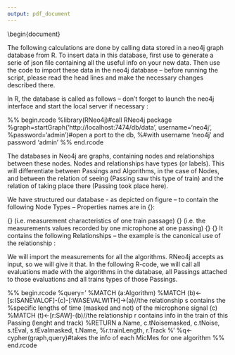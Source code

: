 ```yaml
---
output: pdf_document
---
```

\documentclass{article}
\usepackage{import}
\subimport*{}{packages/Bericht_Hoch.tex}
\subimport*{}{packages/colors.tex}
\usepackage{graphicx}
%% for inline R code: if the inline code is not correctly parsed, you will see a message
\newcommand{\rinline}[1]{SOMETHING WRONG WITH knitr}
%% begin.rcode setup, include=FALSE
% library(knitr)
% opts_chunk$set(fig.path='figure/latex-', cache.path='cache/latex-')
%% end.rcode
\newcommand{\rcode}[1]{\texttt{#1}}
\begin{document}
\section{Analysis of rail lubrification}
\subsection{Reproducing the calculations}
The following calculations are done by calling data stored in a neo4j graph database from R. To insert data in this database, first use \rcode{main_analysis.py} to generate a serie of json file containing all the useful info on your new data. Then use the code \rcode{toDB.py} to import these data in the neo4j database -- before running the script, please read the head lines and make the necessary changes described there.

In R, the database is called as follows -- don't forget to launch the neo4j interface and start the local server if necessary :

%% begin.rcode
%library(RNeo4j)#call RNeo4j package
%graph=startGraph('http://localhost:7474/db/data', username='neo4j', %password='admin')#open a port to the db, 
%#with username 'neo4j' and password 'admin'
%% end.rcode

\subsection{Structure of the database}

The databases in Neo4j are graphs, containing nodes and relationships between these nodes. Nodes and relationships have types (or labels). This will differentiate between Passings and Algorithms, in the case of Nodes, and between the relation of seeing (Passing saw this type of train) and the relation of taking place there (Passing took place here).

We have structured our database - as depicted on figure -- to contain the following Node Types -- Properties names are in {\it italic}:

\begin{itemize}
\item {\bf Algorithms}
  \begin{itemize}
  \item {\it Name}
  \item {\it class}
  \item {\it dt} for delta time used in discretisation
  \item {\it ovelap} used in the STFT
  \item {\it fmin} lower bound for low band
  \item {\it fmax} upper bound for high band
  \item {\it fc} threshold between low and high bands
  \item {\it noiseType} (detected by the algorithm)
  \item {\it threshold} applied to low/high band ratio
\end{itemize}
 \item {\bf Passings} (i.e. measurement characteristics of one train passage)
\begin{itemize}
  \item {\it Name}
  \item {\it Measurement}
  \item {\it Temperature}
  \item {\it Humidity}
  \item {\it direction}
  \item {\it rain}
  \item {\it Wind}
  \item {\it axleProLength}
  \item {\it Location}
  \item {\it v1}
  \item {\it v2}
\end{itemize}
\item {\bf MicMes} (i.e. the measurements values recorded by one microphone at one passing)
\begin{itemize}
  \item {\it Name}
  \item {\it micN} number of this microphone    
  \item {\it dt}
  \item {\it Tb} start time
  \item {\it Te} end time
  \item {\it Tp_b} start time masked
  \item {\it Tp_e} end time masked
  \item {\it tNoise} Period in s. where noise was detected
  \item {\it tNoisemasked} Period in s. where noise was detected (masked between Tp_ b and Tp_e)
    \item {\it TEL}
    \item {\it Location}
\end{itemize}
\item {\bf TrainType}
  \begin{itemize}
  \item {\it Name}
\end{itemize}
\item {\bf Location}
\begin{itemize}
  \item {\it Name}
\end{itemize}
It contains the following Relationships -- the example is the canonical use of the relationship :
\begin{itemize}
\item {\bf IN} (a Passing took place IN a Location)
  \begin{itemize}
  \item {\it Time}
  \item {\it Date}
  \item {\it Track}
\end{itemize}
\item {\bf SAW} (a Passing SAW a TrainType)
\begin{itemize}
  \item {\it Time}
  \item {\it Date}
  \item {\it TrainLength}
  \item {\it Track}
\end{itemize}
\item {\bf ISANEVALOF} (a MicMes is an evaluation of a Passing)
\begin{itemize}
  \item {\it tEvalmasked* total length of the masked recording
  \item {\it tEval* total length of the recording
\end{itemize}
\item {\bf WASEVALWITH} (a MicMes was evaluated with an Algorithm)
\item {\bf NEAR} (two Locations are NEAR, e.g. Biel and Biel2)
\end{itemize}

\begin{figure}
\centering
\includegraphics[width=\textwidth]{img/graph.pdf}
\label{graphneo4j}
\caption{Illustration of the nodes and relationships types in the Neo4j database.}
\end{figure}

\subsectino{Getting started in R}

We will import the measurements for all the algorithms. RNeo4j accepts \rcode{data.frames} as input, so we will give it that. In the following R-code, we will call all evaluations made with the algorithms in the database, all Passings attached to those evaluations and all trains types of those Passings.

%% begin.rcode
%query='
%MATCH (a:Algorithm)
%MATCH (b)<-[s:ISANEVALOF]-(c)-[:WASEVALWITH]->(a)//the relationship s contains the %specific lengths of time (masked and not) of the microphone signal (c)
%MATCH (t)<-[r:SAW]-(b)//the relationship r contains info in the train of this Passing (lenght and track)
%RETURN a.Name, c.tNoisemasked, c.tNoise, s.tEval, s.tEvalmasked, t.Name, %r.trainLength, r.Track
%'
%q<-cypher(graph,query)#takes the info of each MicMes for one algorithm
%% end.rcode



